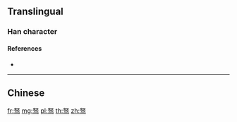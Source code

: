 {{character info/new}}
{{also|駑}}
==Translingual==

===Han character===
{{Han char|rn=187|rad=马|as=05|sn=8|four=|canj=VENVM|ids=⿱奴马}}

====References====
* {{Han ref|kx=1447.241|hdz=74550.050|uh=9A7D|ud=39549}}

----

==Chinese==
{{zh-see|駑}}

[[fr:驽]]
[[mg:驽]]
[[pl:驽]]
[[th:驽]]
[[zh:驽]]